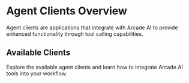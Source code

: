 # Agent Clients Overview

Agent clients are applications that integrate with Arcade AI to provide enhanced functionality through tool calling capabilities.

## Available Clients

Explore the available agent clients and learn how to integrate Arcade AI tools into your workflow.
